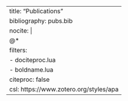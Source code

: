 ---
title: "Publications"
bibliography: pubs.bib
nocite: |
  @*
filters:
  - dociteproc.lua
  - boldname.lua
citeproc: false
csl: https://www.zotero.org/styles/apa
---